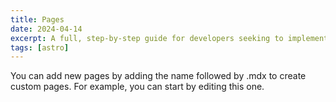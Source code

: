 ```yaml
---
title: Pages
date: 2024-04-14
excerpt: A full, step-by-step guide for developers seeking to implement a portfolio or blog publication with Astro.
tags: [astro]
---
```


You can add new pages by adding the name followed by .mdx to create custom pages. For example, you can start by editing this one.